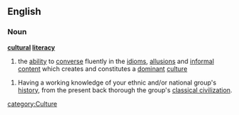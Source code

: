 ==English==
===Noun===
{{wikipedia}}
'''[[cultural]] [[literacy]]'''
# the [[ability]] to [[converse]] fluently in the [[idiom]]s, [[allusion]]s and [[informal]] [[content]] which creates and constitutes a [[dominant]] [[culture]]

# Having a working knowledge of your ethnic and/or national group's [[history]], from the present back thorough the group's [[classical civilization]].

[[category:Culture]]